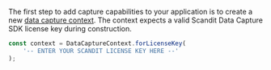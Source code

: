 The first step to add capture capabilities to your application is to create a new [data capture context](https://docs.scandit.com/7.6/data-capture-sdk/react-native/core/api/data-capture-context.html#class-scandit.datacapture.core.DataCaptureContext). The context expects a valid Scandit Data Capture SDK license key during construction.

```js
const context = DataCaptureContext.forLicenseKey(
	'-- ENTER YOUR SCANDIT LICENSE KEY HERE --'
);
```